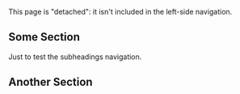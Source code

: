 
This page is "detached": it isn't included in the left-side navigation.

## Some Section

Just to test the subheadings navigation.

## Another Section
